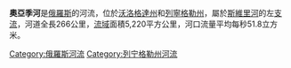 {{Infobox River | river_name = 奧亞季河
  | image_name = OyatRiver.jpg
  | caption = 
  | origin = 
  | mouth = [[斯維里河|斯維里河]]
  | basin_countries = {{flag|Russia}}
  | length = 266公里
  | elevation = 226米
  | discharge = 每秒55立方米
  | watershed =}}

'''奧亞季河'''是[[俄羅斯|俄羅斯]]的河流，位於[[沃洛格達州|沃洛格達州]]和[[列寧格勒州|列寧格勒州]]，屬於[[斯維里河|斯維里河]]的左[[支流|支流]]，河道全長266公里，[[流域|流域]]面積5,220平方公里，河口流量平均每秒51.8立方米。

[[Category:俄羅斯河流|Category:俄羅斯河流]]
[[Category:列宁格勒州河流|Category:列宁格勒州河流]]

{{俄羅斯地理小作品}}